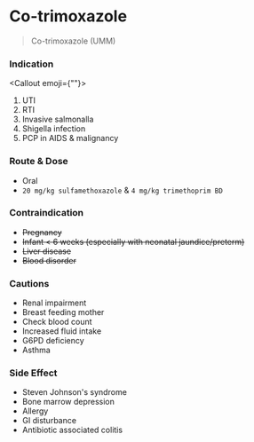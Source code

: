 # Co-trimoxazole

> Co-trimoxazole (UMM)

### Indication


<Callout emoji={""}>

1. UTI
1. RTI
1. Invasive salmonalla
1. Shigella infection
1. PCP in AIDS & malignancy

</Callout>

### Route & Dose

- Oral
- `20 mg/kg sulfamethoxazole` & `4 mg/kg trimethoprim BD`

### Contraindication

- ~~Pregnancy~~
- ~~Infant < 6 weeks (especially with neonatal jaundice/preterm)~~
- ~~Liver disease~~
- ~~Blood disorder~~

### Cautions

- Renal impairment
- Breast feeding mother
- Check blood count
- Increased fluid intake
- G6PD deficiency
- Asthma

### Side Effect

- Steven Johnson's syndrome
- Bone marrow depression
- Allergy
- GI disturbance
- Antibiotic associated colitis
